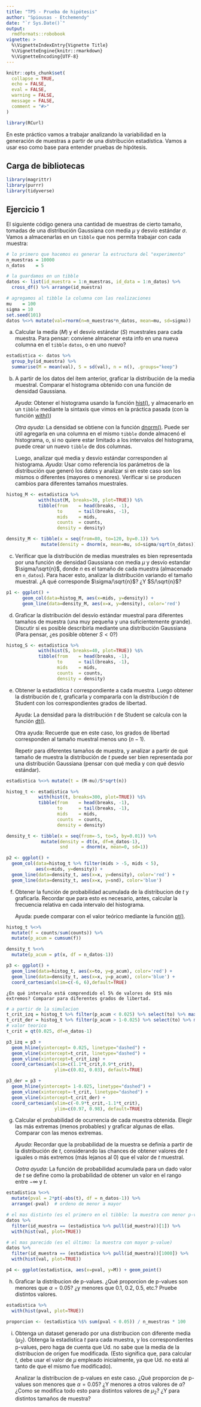 ```yaml
---
title: "TP5 - Prueba de hipótesis"
author: "Spiousas - Etchemendy"
date: "`r Sys.Date()`"
output: 
  rmdformats::robobook
vignette: >
  %\VignetteIndexEntry{Vignette Title}
  %\VignetteEngine{knitr::rmarkdown}
  %\VignetteEncoding{UTF-8}
---
```


```r
knitr::opts_chunk$set(
  collapse = TRUE,
  echo = FALSE, 
  eval = FALSE,
  warning = FALSE,
  message = FALSE,
  comment = "#>"
)

library(RCurl)
```

En este práctico vamos a trabajar analizando la variabilidad en la generación de muestras a partir de una distribución estadística. Vamos a usar eso como base para entender pruebas de hipótesis.

## Carga de bibliotecas

```r
library(magrittr)
library(purrr)
library(tidyverse)
```

## Ejercicio 1

El siguiente código genera una cantidad de muestras de cierto tamaño, tomadas de una distribución Gaussiana con media $\mu$ y desvío estándar $\sigma$. Vamos a almacenarlas en un `tibble` que nos permita trabajar con cada muestra:

```r
# lo primero que hacemos es generar la estructura del "experimento"
n_muestras = 10000
n_datos    = 5

# la guardamos en un tibble
datos <- list(id_muestra = 1:n_muestras, id_data = 1:n_datos) %>%
  cross_df() %>% arrange(id_muestra)

# agregamos al tibble la columna con las realizaciones
mu    = 100
sigma = 10
set.seed(101)
datos %<>% mutate(val=rnorm(n=n_muestras*n_datos, mean=mu, sd=sigma))
```

a) Calcular la media ($M$) y el desvío estándar ($S$) muestrales para cada muestra. Para pensar: conviene almacenar esta info en una nueva columna en el `tibble` `datos`, o en uno nuevo?

```r
estadistica <- datos %>% 
  group_by(id_muestra) %>%
  summarise(M = mean(val), S = sd(val), n = n(), .groups="keep")
```

b) A partir de los datos del ítem anterior, graficar la distribución de la media muestral. Comparar el histograma obtenido con una función de densidad Gaussiana. 

    *Ayuda*: Obtener el histograma usando la función [hist()](https://www.rdocumentation.org/packages/graphics/versions/3.6.2/topics/hist), y almacenarlo en un `tibble` mediante la sintaxis que vimos en la práctica pasada (con la función [with()](https://www.rdocumentation.org/packages/base/versions/3.6.2/topics/with))
    
    *Otra ayuda*: La densidad se obtiene con la función [dnorm()](https://www.rdocumentation.org/packages/stats/versions/3.6.2/topics/Normal). Puede ser útil agregarla en una columna en el mismo `tibble` donde almacenó el histograma, o, si no quiere estar limitado a los intervalos del histograma, puede crear un nuevo `tibble` de dos columnas.

    Luego, analizar qué media y desvío estándar corresponden al histograma. *Ayuda*: Usar como referencia los parámetros de la distribución que generó los datos y analizar si en este caso son los mismos o diferentes (mayores o menores). Verificar si se producen cambios para diferentes tamaños muestrales.

```r
histog_M <- estadistica %>% 
            with(hist(M, breaks=30, plot=TRUE)) %$% 
            tibble(from    = head(breaks, -1),
                   to      = tail(breaks, -1), 
                   mids    = mids,
                   counts  = counts, 
                   density = density)
```

```r
density_M <- tibble(x = seq(from=80, to=120, by=0.1)) %>%
             mutate(density = dnorm(x, mean=mu, sd=sigma/sqrt(n_datos)))
```

c) Verificar que la distribución de medias muestrales es bien representada por una función de densidad Gaussiana con media $\mu$ y desvío estandar $\sigma/\sqrt{n}$, donde $n$ es el tamaño de cada muestra (almacenado en `n_datos`). Para hacer esto, analizar la distribución variando el tamaño muestral. ¿A qué corresponde $\sigma/\sqrt{n}$? ¿Y $S/\sqrt{n}$?

```r
p1 <- ggplot() +
      geom_col(data=histog_M, aes(x=mids, y=density)) +
      geom_line(data=density_M, aes(x=x, y=density), color='red')
```

d) Graficar la distribución del desvío estándar muestral para diferentes tamaños de muestra (una muy pequeña y una suficientemente grande). Discutir si es posible describirla mediante una distribución Gaussiana (Para pensar, ¿es posible obtener $S < 0$?)

```r
histog_S <- estadistica %>%
            with(hist(S, breaks=40, plot=TRUE)) %$% 
            tibble(from    = head(breaks, -1),
                   to      = tail(breaks, -1), 
                   mids    = mids,
                   counts  = counts, 
                   density = density)
```

e) Obtener la estadística $t$ correspondiente a cada muestra. Luego obtener la distribución de $t$, graficarla y compararla con la distribución $t$ de Student con los correspondientes grados de libertad.

    Ayuda: La densidad para la distribución $t$ de Student se calcula con la función [dt()](https://stat.ethz.ch/R-manual/R-devel/library/stats/html/TDist.html).

    Otra ayuda: Recuerde que en este caso, los grados de libertad corresponden al tamaño muestral menos uno ($n-1$).

    Repetir para diferentes tamaños de muestra, y analizar a partir de qué tamaño de muestra la distribución de $t$ puede ser bien representada por una distribución Gaussiana (pensar con qué media y con qué desvío estándar).

```r
estadistica %<>% mutate(t = (M-mu)/S*sqrt(n))
```

```r
histog_t <- estadistica %>%
            with(hist(t, breaks=300, plot=TRUE)) %$%
            tibble(from    = head(breaks, -1),
                   to      = tail(breaks, -1),
                   mids    = mids,
                   counts  = counts,
                   density = density)
```

```r
density_t <- tibble(x = seq(from=-5, to=5, by=0.01)) %>%
             mutate(density = dt(x, df=n_datos-1),
                    snd     = dnorm(x, mean=0, sd=1))
```

```r
p2 <- ggplot() +
  geom_col(data=histog_t %>% filter(mids > -5, mids < 5),
           aes(x=mids, y=density)) +
  geom_line(data=density_t, aes(x=x, y=density), color='red') +
  geom_line(data=density_t, aes(x=x, y=snd), color='blue')
```

f) Obtener la función de probabilidad acumulada de la distribucion de $t$ y graficarla. Recordar que para esto es necesario, antes, calcular la frecuencia relativa en cada intervalo del histograma. 

    Ayuda: puede comparar con el valor teórico mediante la función [pt()](https://stat.ethz.ch/R-manual/R-devel/library/stats/html/TDist.html).

```r
histog_t %<>% 
  mutate(f = counts/sum(counts)) %>% 
  mutate(p_acum = cumsum(f))

density_t %<>% 
  mutate(p_acum = pt(x, df = n_datos-1))
```

```r
p3 <- ggplot() +
  geom_line(data=histog_t, aes(x=to, y=p_acum), color='red') +
  geom_line(data=density_t, aes(x=x, y=p_acum), color='blue') +
  coord_cartesian(xlim=c(-6, 6),default=TRUE)
```

    ¿En qué intervalo está comprendido el 5% de valores de $t$ más extremos? Comparar para diferentes grados de libertad.
    
```r
# a partir de la simulacion
t_crit_izq = histog_t %>% filter(p_acum < 0.025) %>% select(to) %>% max()
t_crit_der = histog_t %>% filter(p_acum > 1-0.025) %>% select(to) %>% min()
# valor teorico
t_crit = qt(0.025, df=n_datos-1)
```

```r
p3_izq = p3 +
  geom_hline(yintercept= 0.025, linetype="dashed") +
  geom_vline(xintercept=t_crit, linetype="dashed") +
  geom_vline(xintercept=t_crit_izq) +
  coord_cartesian(xlim=c(1.1*t_crit,0.9*t_crit), 
                  ylim=c(0.02, 0.03), default=TRUE)
```
```r
p3_der = p3 +
  geom_hline(yintercept= 1-0.025, linetype="dashed") +
  geom_vline(xintercept=-t_crit, linetype="dashed") +
  geom_vline(xintercept=t_crit_der) +
  coord_cartesian(xlim=c(-0.9*t_crit,-1.1*t_crit),
                  ylim=c(0.97, 0.98), default=TRUE)
```

g) Calcular el probabilidad de ocurrencia de cada muestra obtenida. Elegir las más extremas (menos probables) y graficar algunas de ellas. Comparar con las menos extremas.

    *Ayuda*: Recordar que la probabilidad de la muestra se definía a partir de la distribución de $t$, considerando las chances de obtener valores de $t$ iguales o más extremos (más lejanos al 0) que el valor de $t$ muestral.
    
    *Ootra ayuda*: La función de probabilidad acumulada para un dado valor de $t$ se define como la probabilidad de obtener un valor en el rango entre $-\infty$ y $t$.

```r
estadistica %<>% 
  mutate(pval = 2*pt(-abs(t), df = n_datos-1)) %>% 
  arrange(-pval)  # ordeno de menor a mayor
```

```r
# el mas distinto (es el primero en el tibble: la muestra con menor p-value)
datos %>%
  filter(id_muestra == (estadistica %>% pull(id_muestra))[1]) %>%
  with(hist(val, plot=TRUE))

# el mas parecido (es el último: la muestra con mayor p-value)
datos %>%
  filter(id_muestra == (estadistica %>% pull(id_muestra))[1000]) %>%
  with(hist(val, plot=TRUE))
```

```r
p4 <- ggplot(estadistica, aes(x=pval, y=M)) + geom_point()
```

h) Graficar la distribucion de p-values. ¿Qué proporcion de p-values son menores que $\alpha = 0.05$? ¿y menores que 0.1, 0.2, 0.5, etc.? Pruebe distintos valores.

```r
estadistica %>%
  with(hist(pval, plot=TRUE))
```

```r
proporcion <- (estadistica %$% sum(pval < 0.05)) / n_muestras * 100
```

i) Obtenga un dataset generado por una distribucion con diferente media ($\mu_2$). Obtenga la estadistica $t$ para cada muestra, y los correspondientes p-values, pero haga de cuenta que Ud. no sabe que la media de la distribucion de origen fue modificada. (Esto significa que, para calcular $t$, debe usar el valor de $\mu$ empleado inicialmente, ya que Ud. no está al tanto de que el mismo fue modificado).

    Analizar la distribucion de p-values en este caso. ¿Qué proporcion de p-values son menores que $\alpha=0.05$? ¿Y menores a otros valores de $\alpha$? ¿Como se modifica todo esto para distintos valores de $\mu_2$? ¿Y para distintos tamaños de muestra?

